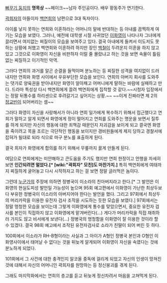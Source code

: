 [[뻐꾸기 둥지]]의 '''명목상''' ~~페이크~~남자 주인공이다. 배우 황동주가 연기한다.

[[곽희자]]의 아들이자 [[백연희]]의 남편으로 3대 독자이다.

아이를 낳지 못하는 연희와 이혼하라는 어머니의 말에 반대하는 등 아내를 끔찍하게 여기는 모습을 보였다. 그러나, 예전에 대학생 시절 사귀었던 [[이화영]]이 나타나자 그녀에게 끌리면서 여지없는 찌질이의 모습을 보여주고 있다. 결국 아내에게 들켜서 이도저도 못하는 상황에 처했고 백연희와 이혼하려 하지만 장인 [[백철]]이 두려운지 이혼을 하지 않고 있고 그것으로 이화영이 자신을 비판하자 이럴 줄 몰랐냐고 하는 것을 보면 속물이 틀림없는 찌질하고 이기적인 악역.

그러다 연희의 과거를 알곤 순결을 들먹이며 분노하는 등 찌질한 성격을 여지없이 드러내지만 연희와 화영 사이에서 우유부단한 모습을 보인다. 연희의 아버지 회사를 도와주는 댓가로 양육권을 받아내지만 화영이 알아채고 어머니에게 말하는 바람에 실패하고 만다. 드라마 특성상 다시 백연희에게 끌려 백연희에게 집착할 것 같다.~~시청자 입장에서는 정말 뒤통수를 하리센으로 후려갈기고 싶어지는 상황.~~ ~~이게 진짜라면 제 2의 [[정교빈]]이 되어버리는 셈~~

그러다 화영이 자신을 사랑해서가 아니라 연희 일가에게 복수하기 위해서 접근했다고 연희가 말하고 알게 되면서 화영에게 정이 떨어지고 연희를 도와주는 명운을 보면서 질투를 하게 되지만 자신의 행동에 대한 죄책감 때문인지 자괴감을 보이게 되고 결국엔 화영을 죽이려고 목을 조르는 극단적인 행동을 보이지만 경비원들에게 제지 당하고 경찰서에 잡혀가 될대로 되라 식으로 마구 분노를 표출하게 된다.

결국 희자가 화영에게 합의를 하기 위해서 무릎까지 꿇게 만들게 된다.

여담으로 연희에게는 미안해하고 큰도움을 주기도 했지만 연희 한정이고 언행을 자세히 보면 '''인간되려면 멀었다.[* [wiki:"곽희자" 모친]도 마찬가지.]''' 특히 백연희에게 여태까지 찌질하게 굴어놓고 다시 시작하자고 하는 걸 보면 정말 글러먹은 놈이다.

그런데 [[이화영|누군가의]] 주장에 의하면 정병국이 이소라의 친아버지라고 한다.[* 그 발언은 이화영의 현실도피성 발언일 가능성이 높으며 95회 예고편에서 이화영이 가난한 최상두보다 부유한 정병국이 이소라의 아버지어야 한다는 발언을 했다. 그리고 97회에서 최상두의 머리카락을 이용한 유전자 검사 조작을 시도하는 듯한 모습을 보였다.] 97회에서는 정말 멍청한 모습을 보이는데 그렇게 이화영에게 통수를 맞았으면서, 중요한 유전자 검사를 본인이 직접하지 않고 이화영에게 맡겨버린다(...) 게다가 머리카락을 직접 채취하러 가지도 않고 비서에게 보낸다(...) 정병국의 멍청함을 이화영이 잘 이용한 것이라 할 수 있겠다. 결국 98회 예고에서 조작된 유전자검사로 소라가 친딸이 되어 버린 듯 하다. 

100회에서 이소라가 RH-B형이라는 사실과 그 아이가 A형인 정병국 본인과 O형인 이화영사이에서 태어날 수 없다는 것을 뒤늦게 알게되어 이화영이 자신을 속였다는 것에 분노하게 되었다.

101회에서 그 사건에 대한 충격인지 알코올 중독에 걸리게 되었고 자신의 인생이 망쳐진 것에 대해서 자신의 어머니인 곽희자를 원망하는 등 정신붕괴를 겪게 된다.

그래도 마지막화에서는 연희의 층고를 듣고 뒤늦게 정신차려서 마음을 고쳐먹게 된다.
